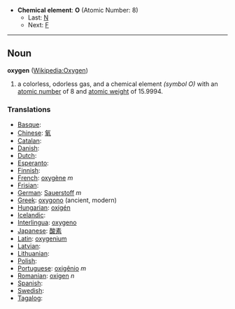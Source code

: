 *'''Chemical element''': '''O''' (Atomic Number: 8)
**Last: [[Nitrogen|N]]
**Next: [[Fluorine|F]]
----
== Noun ==
'''oxygen''' ([[en:Oxygen|Wikipedia:Oxygen]])

# a colorless, odorless gas, and a chemical element ''(symbol O)'' with an [[atomic number]] of 8 and [[atomic weight]] of 15.9994.

===Translations===
*[[Basque]]: [[]]
*[[Chinese]]: [[氧]]
*[[Catalan]]: [[]] 
*[[Danish]]: [[]]
*[[Dutch]]: [[]] 
*[[Esperanto]]: [[]]
*[[Finnish]]: [[]]
*[[French]]: [[oxygène]] ''m''
*[[Frisian]]: [[]]
*[[German]]: [[Sauerstoff]] ''m''
*[[Greek]]: [[oxygono]] (ancient, modern)
*[[Hungarian]]: [[oxigén]]
*[[Icelandic]]: [[]]
*[[Interlingua]]: [[oxygeno]]
*[[Japanese]]: [[酸素]]
*[[Latin]]: [[oxygenium]]
*[[Latvian]]: [[]]
*[[Lithuanian]]: [[]]
*[[Polish]]: [[]]
*[[Portuguese]]: [[oxigênio]] ''m''
*[[Romanian]]: [[oxigen]] ''n''
*[[Spanish]]: [[]] 
*[[Swedish]]: [[]]
*[[Tagalog]]: [[]]